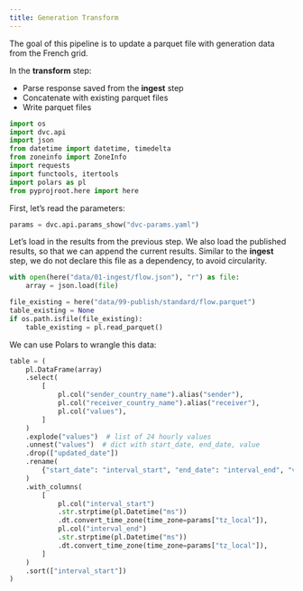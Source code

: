 ```yaml
---
title: Generation Transform
---
```


The goal of this pipeline is to update a parquet file with generation data from the French grid.

In the **transform** step:

- Parse response saved from the **ingest** step
- Concatenate with existing parquet files
- Write parquet files

```python
import os
import dvc.api
import json
from datetime import datetime, timedelta
from zoneinfo import ZoneInfo
import requests
import functools, itertools
import polars as pl
from pyprojroot.here import here

```

First, let's read the parameters:

```python
params = dvc.api.params_show("dvc-params.yaml")
```

Let's load in the results from the previous step. 
We also load the published results, so that we can append the current results.
Similar to the **ingest** step, we do not declare this file as a dependency, to avoid circularity.

```python
with open(here("data/01-ingest/flow.json"), "r") as file:
    array = json.load(file)

file_existing = here("data/99-publish/standard/flow.parquet")
table_existing = None
if os.path.isfile(file_existing):
    table_existing = pl.read_parquet()
```

We can use Polars to wrangle this data:

```python
table = (
    pl.DataFrame(array)
    .select(
        [
            pl.col("sender_country_name").alias("sender"),
            pl.col("receiver_country_name").alias("receiver"),
            pl.col("values"),
        ]
    )
    .explode("values")  # list of 24 hourly values
    .unnest("values")  # dict with start_date, end_date, value
    .drop(["updated_date"])
    .rename(
        {"start_date": "interval_start", "end_date": "interval_end", "value": "flow"}
    )
    .with_columns(
        [
            pl.col("interval_start")
            .str.strptime(pl.Datetime("ms"))
            .dt.convert_time_zone(time_zone=params["tz_local"]),
            pl.col("interval_end")
            .str.strptime(pl.Datetime("ms"))
            .dt.convert_time_zone(time_zone=params["tz_local"]),
        ]
    )
    .sort(["interval_start"])
)
```

